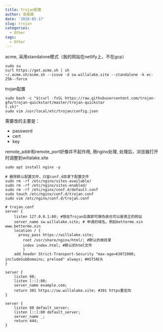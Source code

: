 ```yaml
---
title: Trojan配置
author: 张振昊
date: '2020-05-17'
slug: trojan
categories:
  - Other
tags:
  - Other
---
```



acme, 采用standalone模式（我的网站在netlify上，不在gcp）
```
sudo su
curl https://get.acme.sh | sh
~/.acme.sh/acme.sh --issue -d sw.willalake.site --standalone -k ec-256--force
```

trojan配置
```
sudo bash -c "$(curl -fsSL https://raw.githubusercontent.com/trojan-gfw/trojan-quickstart/master/trojan-quickstar
t.sh)"
sudo vim /usr/local/etc/trojan/config.json
```

需要改的主要是：

- password
- cert
- key

remote_addr和remote_port好像并不起作用, 用nginx处理, 处理后，浏览器打开时调整到willalake.site
```
sudo apt install nginx -y

# 删除默认配置文件，只留conf.d目录下配置文件
sudo rm -rf /etc/nginx/sites-available/
sudo rm -rf /etc/nginx/sites-enabled/
sudo rm -rf /etc/nginx/conf.d/default.conf
sudo touch /etc/nginx/conf.d/trojan.conf
sudo vim /etc/nginx/conf.d/trojan.conf

# trojan.conf
server {
    listen 127.0.0.1:80; #放在Trojan后面即可做伪装也可以是真正的网站
    server_name sw.willalake.site; # 申请的域名，例如betterme.xin www.betterme.xin
    location / {
      proxy_pass https://willalake.site;
    	root /usr/share/nginx/html/; #默认的根目录
        index index.html; #默认的html文件
        }
	add_header Strict-Transport-Security "max-age=63072000; includeSubDomains; preload" always; #HSTS标头
}

server {
    listen 80;
    listen [::]:80;
    server_name example.com;
    return 301 https://sw.willalake.site; #301 https重定向
}

server {
    listen 80 default_server;
    listen [::]:80 default_server;
    server_name _;
    return 444;
}

```




